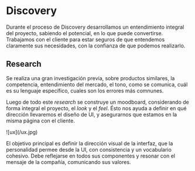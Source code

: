 
# Discovery

Durante el proceso de Discovery desarrollamos un entendimiento integral del proyecto,
sabiendo el potencial, en lo que puede convertirse. Trabajamos con el cliente para estar seguros de que entendemos claramente sus necesidades, 
con la confianza de que podemos realizarlo.

## Research

Se realiza una gran investigación previa, sobre productos similares, la competencia, entendimiento del mercado,
el tono, como se comunica, cuál es su lenguaje específico, cuales son los errores más comnunes.

Luego de todo este *research* se construye un moodboard, considerando de forma integral el proyecto, el *look* y el *feel*. 
Ésto nos ayuda a definir en qué dirección llevaremos el diseño de UI, y asegurarnos que estamos en la misma página con el cliente.

<Bleed>
![ux](/ux.jpg)
</Bleed>

El objetivo principal es definir la dirección visual de la interfaz, que la personalidad permee desde la UI,
con consistencia y un vocabulario cohesivo. Debe reflejarse en todos sus componentes y resonar con el mensaje de la compañía, comunicando sus valores.
